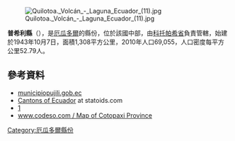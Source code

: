 [[Image:Quilotoa._Volcán_-_Laguna_Ecuador_(11).jpg|right]]

{{Coord|0|57|0|S|78|41|24|W|display=title}}

'''普希利縣'''（{{lang-es|Cantón Pujilí}}），是[[厄瓜多爾|厄瓜多爾]]的縣份，位於該國中部，由[[科托帕希省|科托帕希省]]負責管轄，始建於1943年10月7日，面積1,308平方公里，2010年人口69,055，人口密度每平方公里52.79人。

==參考資料==
*[http://www.municipiopujili.gob.ec/ municipiopujili.gob.ec] {{Wayback|url=http://www.municipiopujili.gob.ec/ |date=20130821190646 }}
*[http://www.statoids.com/yec.html Cantons of Ecuador] {{Wayback|url=http://www.statoids.com/yec.html |date=20110628180130 }} at statoids.com
*[http://www.ecuadorencifras.gob.ec/resultados/] {{Wayback|url=http://www.ecuadorencifras.gob.ec/resultados/ |date=20170724030253 }}
* [http://www.codeso.com/TurismoEcuador/Mapa_Cotopaxi.html www.codeso.com / Map of Cotopaxi Province] {{Wayback|url=http://www.codeso.com/TurismoEcuador/Mapa_Cotopaxi.html |date=20200411054218 }}

{{厄瓜多爾縣份}}

[[Category:厄瓜多爾縣份|Category:厄瓜多爾縣份]]


{{Ecuador-geo-stub}}